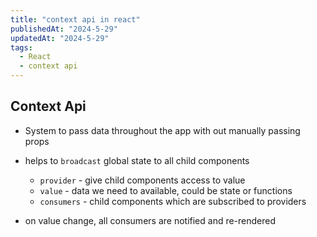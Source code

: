 ```yaml
---
title: "context api in react"
publishedAt: "2024-5-29"
updatedAt: "2024-5-29"
tags:
  - React
  - context api
---
```


## Context Api 
- System to pass data throughout the app with out manually passing props
- helps to `broadcast` global state to all child components
    - `provider` - give child components access to value
    - `value` - data we need to available, could be state or functions
    - `consumers` - child components which are subscribed to providers

- on value change, all consumers are notified and re-rendered